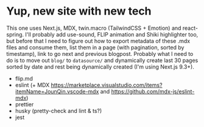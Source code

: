 # Yup, new site with new tech

This one uses Next.js, MDX, twin.macro (TailwindCSS + Emotion) and react-spring. I'll probably add use-sound, FLIP animation and Shiki highlighter too, but before that I need to figure out how to export metadata of these .mdx files and consume them, list them in a page (with pagination, sorted by timestamp), link to go next and previous blogpost. Probably what I need to do is to move out `blog/` to `datasource/` and dynamically create last 30 pages sorted by date and rest being dynamically created (I'm using Next.js 9.3+).

- flip.md
- eslint (+ MDX https://marketplace.visualstudio.com/items?itemName=JounQin.vscode-mdx and https://github.com/mdx-js/eslint-mdx)
- prettier
- husky (pretty-check and lint & ts?)
- jest
